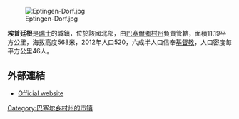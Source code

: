 [[Image:Eptingen-Dorf.jpg|right]]

'''埃普廷根'''是[[瑞士|瑞士]]的城鎮，位於該國北部，由[[巴塞爾鄉村州|巴塞爾鄉村州]]負責管轄，面積11.19平方公里，海拔高度568米，2012年人口520，六成半人口信奉[[基督教|基督教]]，人口密度每平方公里46人。

==外部連結==
*[https://web.archive.org/web/20190616134504/http://www.eptingen.ch/ Official website] {{de icon}}

{{Switzerland-geo-stub}}
[[Category:巴塞尔乡村州的市镇|Category:巴塞尔乡村州的市镇]]